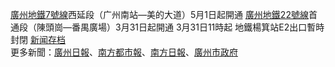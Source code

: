 {{bnh|新線開通}}[[广州地铁7号线|廣州地鐵7號線]]西延段（广州南站—美的大道）5月1日起開通
{{bnh|新線開通}}[[广州地铁22号线|廣州地鐵22號線]]首通段（陳頭崗—番禺廣場）3月31日起開通
{{bnh|出口封閉}}3月31日11時起 地鐵楊箕站E2出口暫時封閉
<noinclude>[[Portal:廣州/廣州新聞/存檔|新闻存档]]<br/>更多新聞：[https://news.dayoo.com/guangzhou 廣州日報]、[https://m.oeeee.com/m.php?s=/m2/channel&channel_id=169&channel_name=%25E5%25B9%25BF%25E5%25B7%259E 南方都市報]、[https://m.nfapp.southcn.com/guangzhou 南方日報]、[https://m.weibo.cn/u/2605594314 廣州市政府]</noinclude>